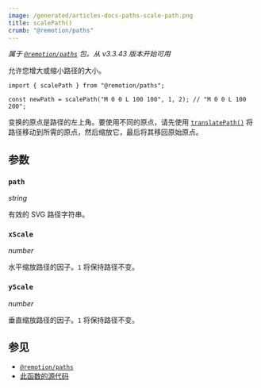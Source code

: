 ```yaml
---
image: /generated/articles-docs-paths-scale-path.png
title: scalePath()
crumb: "@remotion/paths"
---
```


_属于 [`@remotion/paths`](/docs/paths) 包。从 v3.3.43 版本开始可用_

允许您增大或缩小路径的大小。

```tsx twoslash title="scale-path.ts"
import { scalePath } from "@remotion/paths";

const newPath = scalePath("M 0 0 L 100 100", 1, 2); // "M 0 0 L 100 200";
```

变换的原点是路径的左上角。要使用不同的原点，请先使用 [`translatePath()`](/docs/paths/translate-path) 将路径移动到所需的原点，然后缩放它，最后将其移回原始原点。

## 参数

### `path`

_string_

有效的 SVG 路径字符串。

### `xScale`

_number_

水平缩放路径的因子。`1` 将保持路径不变。

### `yScale`

_number_

垂直缩放路径的因子。`1` 将保持路径不变。

## 参见

- [`@remotion/paths`](/docs/paths)
- [此函数的源代码](https://github.com/remotion-dev/remotion/blob/main/packages/paths/src/scale-path.ts)

